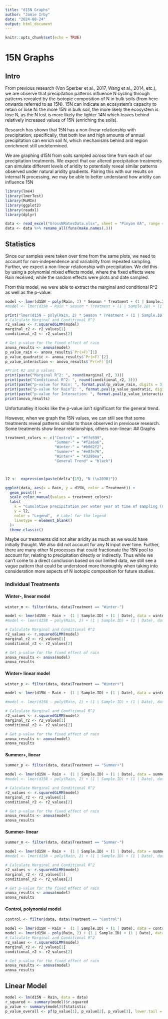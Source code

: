 ```yaml
---
title: "d15N Graphs"
author: "Jamie Irby"
date: "2024-08-24"
output: html_document
---
```


```r
knitr::opts_chunk$set(echo = TRUE)
```

# 15N Graphs
## Intro
From previous research (Von Sperber et al., 2017, Wang et al., 2014, etc.), we are observe that precipitation patterns influence N cycling through patterns revealed by the isotopic composition of N in bulk soils (from here onwards referred to as 15N). 15N can indicate an ecosystem's capacity to retain or lose N: the more 15N in bulk soil, the more likely the ecosystem is lose N, as the N lost is more likely the lighter 14N which leaves behind relatively increased values of 15N (enriching the soils). 

Research has shown that 15N has a non-linear relationship with precipitation; specifically, that both low and high amounts of annual precipitation can enrich soil N, which mechanisms behind arid region enrichment still undetermined.

We are graphing d15N from soils sampled across time from each of our precipitation treatments. We expect that our altered precipitation treatments can simulate different levels of aridity to potentially reveal similar patterns observed under natural aridity gradients. Pairing this with our results on internal N processing, we may be able to better understand how aridity can influence 15N

```r
library(lme4)
library(lmerTest)
library(MuMIn)
library(ggplot2)
library(readxl) 
library(dplyr)

data <- read_excel("GrossNRatesData.xlsx", sheet = "Pinyon EA", range = "A1:I153")
data <- data %>% rename_all(funs(make.names(.)))
```

## Statistics
Since our samples were taken over time from the same plots, we need to account for non-independence and variability from repeated sampling. Further, we expect a non-linear relationship with precipitation. We did this by using a polynomial mixed effects model, where the fixed effects were Rain received, while the random effects were plots and date sampled. 

From this model, we were able to extract the marginal and conditional R^2 as well as the p-value:

```r
model <- lmer(d15N ~ poly(Rain, 2) * Season * Treatment + (1 | Sample.ID) + (1 | Date), data = data)
#model <- lmer(d15N ~ Rain * Season * Treatment + (1 | Sample.ID) + (1 | Date), data = data)

print("lmer(d15N ~ poly(Rain, 2) * Season * Treatment + (1 | Sample.ID) + (1 | Date), data = data)")
# Calculate Marginal and Conditional R^2
r2_values <- r.squaredGLMM(model)
marginal_r2 <- r2_values[1]
conditional_r2 <- r2_values[2]

# Get p-value for the fixed effect of rain
anova_results <- anova(model)
p_value_rain <- anova_results$`Pr(>F)`[1]
p_value_quadratic <- anova_results$`Pr(>F)`[2]
p_value_interaction <- anova_results$`Pr(>F)`[4]

#Print R2 and p values
print(paste("Marginal R^2: ", round(marginal_r2, 3)))
print(paste("Conditional R^2: ", round(conditional_r2, 3)))
print(paste("p-value for Rain: ", format.pval(p_value_rain, digits = 3)))
print(paste("p-value for Rain^2: ", format.pval(p_value_quadratic, digits = 3)))
print(paste("p-value for Interaction: ", format.pval(p_value_interaction, digits = 3)))
print(anova_results)
```

Unfortunatley it looks like the p-value isn't significant for the general trend.  

However, when we graph the 15N values, we can still see that some treatments reveal patterns similar to those observed in previouse research. Some treatments show linear relationships, others non-linear:
## Graphs
```r
treatment_colors <- c("Control" = "#ffe599", 
                      "Summer-" = "#f2a6a6", 
                      "Winter-" = "#b0d2f2", 
                      "Summer+" = "#e87e76", 
                      "Winter+" = "#329bea", 
                      "General Trend" = "black") 



l2 <-  expression(paste(delta^{15}, "N (\u2030)"))

ggplot(data, aes(x = Rain, y = d15N, color = Treatment)) +
  geom_point() +
  scale_color_manual(values = treatment_colors)+
  labs(
    x = "Cumulative precipitation per water year at time of sampling (mm)",
    y = l2,
    color = "Legend",  # Label for the legend
    linetype = element_blank()
  )+
  theme_classic()
```


Maybe our treatments did not alter aridity as much as we would have initially thought. We also did not account for any N input over time. Further, there are many other N processes that could fractionate the 15N pool to account for, relating to precipitation directly or indirectly.
Thus while we can't come to a direct conclusion based on our limited data, we still see a vague pattern that could be understood more thoroughly when taking into consideration more aspects of N isotopic composition for future studies. 


### Individual Treatments
#### Winter-, linear model

```r


winter_m <- filter(data, data$Treatment == "Winter-")

model <- lmer(d15N ~ Rain +  (1 | Sample.ID) + (1 | Date), data = winter_m)
#model <- lmer(d15N ~ poly(Rain, 2) + (1 | Sample.ID) + (1 | Date), data = winter_m)

# Calculate Marginal and Conditional R^2
r2_values <- r.squaredGLMM(model)
marginal_r2 <- r2_values[1]
conditional_r2 <- r2_values[2]

# Get p-value for the fixed effect of rain
anova_results <- anova(model)
anova_results
```



#### Winter+ linear model
```r


winter_p <- filter(data, data$Treatment == "Winter+")

model <- lmer(d15N ~ Rain +  (1 | Sample.ID) + (1 | Date), data = winter_p)

#model <- lmer(d15N ~ poly(Rain, 2) + (1 | Sample.ID) + (1 | Date), data = winter_p)

# Calculate Marginal and Conditional R^2
r2_values <- r.squaredGLMM(model)
marginal_r2 <- r2_values[1]
conditional_r2 <- r2_values[2]

# Get p-value for the fixed effect of rain
anova_results <- anova(model)
anova_results
```

#### Summer+, linear
```r


summer_p <- filter(data, data$Treatment == "Summer+")

model <- lmer(d15N ~ Rain +  (1 | Sample.ID) + (1 | Date), data = summer_p)
#model <- lmer(d15N ~ poly(Rain, 2) + (1 | Sample.ID) + (1 | Date), data = summer_p)

# Calculate Marginal and Conditional R^2
r2_values <- r.squaredGLMM(model)
marginal_r2 <- r2_values[1]
conditional_r2 <- r2_values[2]

# Get p-value for the fixed effect of rain
anova_results <- anova(model)
anova_results
```

#### Summer- linear
```r


summer_m <- filter(data, data$Treatment == "Summer-")

model <- lmer(d15N ~ Rain +  (1 | Sample.ID) + (1 | Date), data = summer_m)
#model <- lmer(d15N ~ poly(Rain, 2) + (1 | Sample.ID) + (1 | Date), data = summer_m)

# Calculate Marginal and Conditional R^2
r2_values <- r.squaredGLMM(model)
marginal_r2 <- r2_values[1]
conditional_r2 <- r2_values[2]

# Get p-value for the fixed effect of rain
anova_results <- anova(model)
anova_results


```

#### Control, polynomial model
```r


control <- filter(data, data$Treatment == "Control")

model <- lmer(d15N ~ Rain +  (1 | Sample.ID) + (1 | Date), data = control)
model <- lmer(d15N ~ poly(Rain, 2) + (1 | Sample.ID) + (1 | Date), data = control)
# Calculate Marginal and Conditional R^2
r2_values <- r.squaredGLMM(model)
marginal_r2 <- r2_values[1]
conditional_r2 <- r2_values[2]

# Get p-value for the fixed effect of rain
anova_results <- anova(model)
anova_results
```

## Linear Model
```r
model <- lm(d15N ~ Rain, data = data)
r_squared <- summary(model)$r.squared
p_value <- summary(model)$fstatistic
p_value_overall <- pf(p_value[1], p_value[2], p_value[3], lower.tail = FALSE)


```



